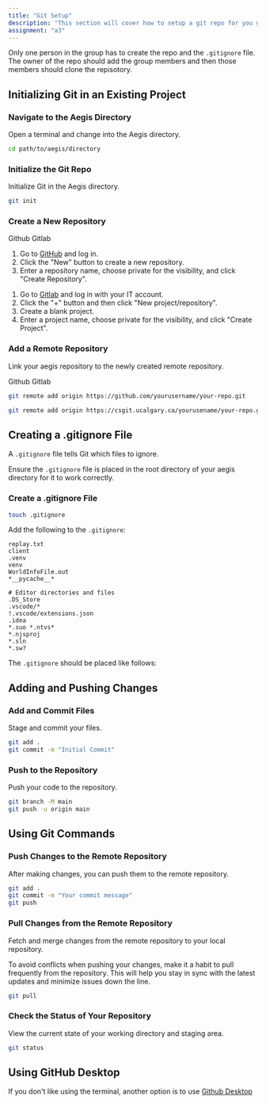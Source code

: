 ```yaml
---
title: "Git Setup"
description: "This section will cover how to setup a git repo for you group."
assignment: "a3"
---
```


Only one person in the group has to create the repo and the `.gitignore` file. The owner of the repo should add the group members
and then those members should clone the repisotory.

## Initializing Git in an Existing Project

<Steps>

### Navigate to the Aegis Directory

Open a terminal and change into the Aegis directory.

```bash
cd path/to/aegis/directory
```

### Initialize the Git Repo

Initialize Git in the Aegis directory.

```bash
git init
```

### Create a New Repository

<Tabs defaultValue="github">

<TabsList>

<TabsTrigger value="github">Github</TabsTrigger>
<TabsTrigger value="gitlab">Gitlab</TabsTrigger>

</TabsList>

<TabsContent value="github">

1. Go to [GitHub](https://github.com) and log in.
2. Click the "New" button to create a new repository.
3. Enter a repository name, choose private for the visibility, and click "Create Repository".

</TabsContent>

<TabsContent value="gitlab">

1. Go to [Gitlab](https://csgit.ucalgary.ca/) and log in with your IT account.
2. Click the "+" button and then click "New project/repository".
3. Create a blank project.
3. Enter a project name, choose private for the visibility, and click "Create Project".

</TabsContent>

</Tabs>

### Add a Remote Repository

Link your aegis repository to the newly created remote repository.

<Tabs defaultValue="github">

<TabsList>

<TabsTrigger value="github">Github</TabsTrigger>
<TabsTrigger value="gitlab">Gitlab</TabsTrigger>

</TabsList>

<TabsContent value="github">

```bash
git remote add origin https://github.com/yourusername/your-repo.git
```

</TabsContent>

<TabsContent value="gitlab">

```bash
git remote add origin https://csgit.ucalgary.ca/yourusename/your-repo.git
```

</TabsContent>

</Tabs>

</Steps>

## Creating a .gitignore File

A `.gitignore` file tells Git which files to ignore.

<Admonition variant="caution" title="File in the root of the project">

Ensure the `.gitignore` file is placed in the root directory of your aegis directory for it to work correctly.

</Admonition>

<Steps>

### Create a .gitignore File

```bash
touch .gitignore
```

Add the following to the `.gitignore`:

```gitignore
replay.txt
client
.venv
venv
WorldInfoFile.out
*__pycache__*

# Editor directories and files
.DS_Store
.vscode/*
!.vscode/extensions.json
.idea
*.suo *.ntvs*
*.njsproj
*.sln
*.sw?
```

</Steps>

The `.gitignore` should be placed like follows:

<Tree>
  <TreeItem name="aegis" type="folder">
    <TreeItem name=".gitignore" />
    <TreeItem name="client" type="folder" />
    <TreeItem name="requirements.txt" />
    <TreeItem name="setup.py" />
    <TreeItem name="src" type="folder" />
    <TreeItem name="sys_files" type="folder" />
    <TreeItem name="worlds" type="folder" />
  </TreeItem>
</Tree>

## Adding and Pushing Changes

<Steps>

### Add and Commit Files

Stage and commit your files.

```bash
git add .
git commit -m "Initial Commit"
```

### Push to the Repository

Push your code to the repository.

```bash
git branch -M main
git push -u origin main
```

</Steps>

## Using Git Commands

### Push Changes to the Remote Repository

After making changes, you can push them to the remote repository.

```bash
git add .
git commit -m "Your commit message"
git push
```

### Pull Changes from the Remote Repository

Fetch and merge changes from the remote repository to your local repository.

<Admonition variant="tip" title="Pull Frequently">

To avoid conflicts when pushing your changes, make it a habit to pull frequently from the repository.
This will help you stay in sync with the latest updates and minimize issues down the line.

</Admonition>

```bash
git pull
```

### Check the Status of Your Repository

View the current state of your working directory and staging area.

```bash
git status
```

## Using GitHub Desktop

If you don't like using the terminal, another option is to use [Github Desktop](https://docs.github.com/en/desktop/overview/getting-started-with-github-desktop)
